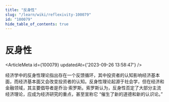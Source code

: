 ```yaml
---
title: "反身性"
slug: "/learn/wiki/reflexivity-100079"
id: "100079"
hide_table_of_contents: true
---
```



# 反身性

<ArticleMeta id={100079} updatedAt={'2023-09-26 13:58:47'} />
<div className='border-solid border-b border-t-0 my-4 border-[var(--ifm-color-gray-300)]' />

经济学中的反身性理论指出存在一个反馈循环，其中投资者的认知影响经济基本面，而经济基本面又会改变投资者的认知。反身性理论起源于社会学，但在经济和金融领域，其主要倡导者是乔治·索罗斯。索罗斯认为，反身性否定了大部分主流经济理论，应成为经济研究的重点，甚至宣称它 “催生了新的道德和新的认识论。”
